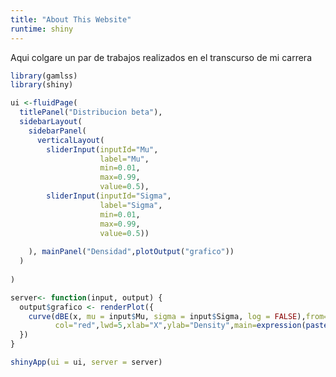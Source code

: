 ```yaml
---
title: "About This Website"
runtime: shiny
---
```


Aqui colgare un par de trabajos realizados en el transcurso de mi carrera

```r
library(gamlss)
library(shiny)

ui <-fluidPage(
  titlePanel("Distribucion beta"),
  sidebarLayout(
    sidebarPanel(
      verticalLayout(
        sliderInput(inputId="Mu",
                    label="Mu",
                    min=0.01,
                    max=0.99,
                    value=0.5),
        sliderInput(inputId="Sigma",
                    label="Sigma",
                    min=0.01,
                    max=0.99,
                    value=0.5))
      
    ), mainPanel("Densidad",plotOutput("grafico"))
  )
  
)

server<- function(input, output) {
  output$grafico <- renderPlot({
    curve(dBE(x, mu = input$Mu, sigma = input$Sigma, log = FALSE),from=0.01,to=0.99,xlim=c(0,1),
          col="red",lwd=5,xlab="X",ylab="Density",main=expression(paste("densidad de una beta(",mu,",",sigma,")")),las=1)
  })
}

shinyApp(ui = ui, server = server)

```


